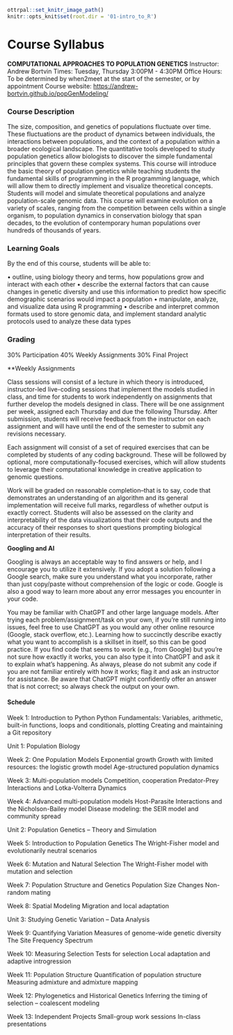 ```r
ottrpal::set_knitr_image_path()
knitr::opts_knit$set(root.dir = '01-intro_to_R')
```

# Course Syllabus

**COMPUTATIONAL APPROACHES TO POPULATION GENETICS** Instructor: Andrew Bortvin Times: Tuesday, Thursday 3:00PM - 4:30PM Office Hours: To be determined by when2meet at the start of the semester, or by appointment Course website: <https://andrew-bortvin.github.io/popGenModeling/>

### **Course Description**

The size, composition, and genetics of populations fluctuate over time. These fluctuations are the product of dynamics between individuals, the interactions between populations, and the context of a population within a broader ecological landscape. The quantitative tools developed to study population genetics allow biologists to discover the simple fundamental principles that govern these complex systems. This course will introduce the basic theory of population genetics while teaching students the fundamental skills of programming in the R programming language, which will allow them to directly implement and visualize theoretical concepts. Students will model and simulate theoretical populations and analyze population-scale genomic data. This course will examine evolution on a variety of scales, ranging from the competition between cells within a single organism, to population dynamics in conservation biology that span decades, to the evolution of contemporary human populations over hundreds of thousands of years.

### **Learning Goals**

By the end of this course, students will be able to:

• outline, using biology theory and terms, how populations grow and interact with each other • describe the external factors that can cause changes in genetic diversity and use this information to predict how specific demographic scenarios would impact a population • manipulate, analyze, and visualize data using R programming • describe and interpret common formats used to store genomic data, and implement standard analytic protocols used to analyze these data types

### **Grading**

30% Participation 40% Weekly Assignments 30% Final Project

\*\*Weekly Assignments

Class sessions will consist of a lecture in which theory is introduced, instructor-led live-coding sessions that implement the models studied in class, and time for students to work independently on assignments that further develop the models designed in class. There will be one assignment per week, assigned each Thursday and due the following Thursday. After submission, students will receive feedback from the instructor on each assignment and will have until the end of the semester to submit any revisions necessary.

Each assignment will consist of a set of required exercises that can be completed by students of any coding background. These will be followed by optional, more computationally-focused exercises, which will allow students to leverage their computational knowledge in creative application to genomic questions.

Work will be graded on reasonable completion--that is to say, code that demonstrates an understanding of an algorithm and its general implementation will receive full marks, regardless of whether output is exactly correct. Students will also be assessed on the clarity and interpretability of the data visualizations that their code outputs and the accuracy of their responses to short questions prompting biological interpretation of their results.

**Googling and AI**

Googling is always an acceptable way to find answers or help, and I encourage you to utilize it extensively. If you adopt a solution following a Google search, make sure you understand what you incorporate, rather than just copy/paste without comprehension of the logic or code. Google is also a good way to learn more about any error messages you encounter in your code.

You may be familiar with ChatGPT and other large language models. After trying each problem/assignment/task on your own, if you're still running into issues, feel free to use ChatGPT as you would any other online resource (Google, stack overflow, etc.). Learning how to succinctly describe exactly what you want to accomplish is a skillset in itself, so this can be good practice. If you find code that seems to work (e.g., from Google) but you're not sure how exactly it works, you can also type it into ChatGPT and ask it to explain what's happening. As always, please do not submit any code if you are not familiar entirely with how it works; flag it and ask an instructor for assistance. Be aware that ChatGPT might confidently offer an answer that is not correct; so always check the output on your own.

#### **Schedule**

Week 1: Introduction to Python Python Fundamentals: Variables, arithmetic, built-in functions, loops and conditionals, plotting Creating and maintaining a Git repository

Unit 1: Population Biology

Week 2: One Population Models Exponential growth Growth with limited resources: the logistic growth model Age-structured population dynamics

Week 3: Multi-population models Competition, cooperation Predator-Prey Interactions and Lotka-Volterra Dynamics

Week 4: Advanced multi-population models Host-Parasite Interactions and the Nicholson-Bailey model Disease modeling: the SEIR model and community spread

Unit 2: Population Genetics -- Theory and Simulation

Week 5: Introduction to Population Genetics The Wright-Fisher model and evolutionarily neutral scenarios

Week 6: Mutation and Natural Selection The Wright-Fisher model with mutation and selection

Week 7: Population Structure and Genetics Population Size Changes Non-random mating

Week 8: Spatial Modeling Migration and local adaptation

Unit 3: Studying Genetic Variation -- Data Analysis

Week 9: Quantifying Variation Measures of genome-wide genetic diversity The Site Frequency Spectrum

Week 10: Measuring Selection Tests for selection Local adaptation and adaptive introgression

Week 11: Population Structure Quantification of population structure Measuring admixture and admixture mapping

Week 12: Phylogenetics and Historical Genetics Inferring the timing of selection -- coalescent modeling

Week 13: Independent Projects Small-group work sessions In-class presentations
